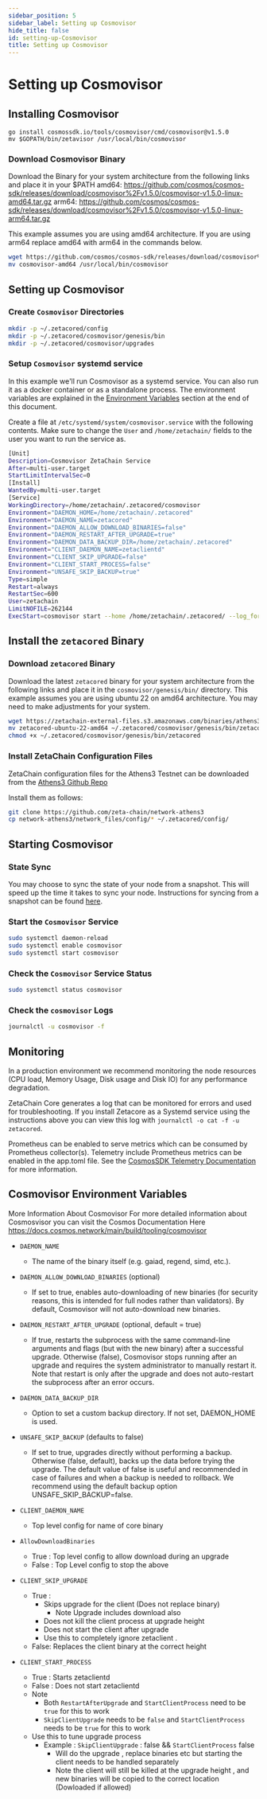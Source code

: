 ```yaml
---
sidebar_position: 5
sidebar_label: Setting up Cosmovisor
hide_title: false
id: setting-up-Cosmovisor
title: Setting up Cosmovisor
---
```


# Setting up Cosmovisor

## Installing Cosmovisor

```
go install cosmossdk.io/tools/cosmovisor/cmd/cosmovisor@v1.5.0
mv $GOPATH/bin/zetavisor /usr/local/bin/cosmovisor
```

### Download Cosmovisor Binary

Download the Binary for your system architecture from the following links and
place it in your $PATH
amd64: https://github.com/cosmos/cosmos-sdk/releases/download/cosmovisor%2Fv1.5.0/cosmovisor-v1.5.0-linux-amd64.tar.gz
arm64: https://github.com/cosmos/cosmos-sdk/releases/download/cosmovisor%2Fv1.5.0/cosmovisor-v1.5.0-linux-arm64.tar.gz

This example assumes you are using amd64 architecture. If you are using arm64
replace amd64 with arm64 in the commands below.

```bash
wget https://github.com/cosmos/cosmos-sdk/releases/download/cosmovisor%2Fv1.5.0/cosmovisor-v1.5.0-linux-amd64.tar.gz
mv cosmovisor-amd64 /usr/local/bin/cosmovisor
```

## Setting up Cosmovisor

### Create `Cosmovisor` Directories

```bash
mkdir -p ~/.zetacored/config
mkdir -p ~/.zetacored/cosmovisor/genesis/bin
mkdir -p ~/.zetacored/cosmovisor/upgrades

```

### Setup `Cosmovisor` systemd service

In this example we'll run Cosmovisor as a systemd service. You can also run it as
a docker container or as a standalone process. The environment variables are
explained in the [Environment Variables](#environment-variables) section at the
end of this document.

Create a file at `/etc/systemd/system/cosmovisor.service` with the following
contents. Make sure to change the `User` and `/home/zetachain/` fields to the
user you want to run the service as.

```bash
[Unit]
Description=Cosmovisor ZetaChain Service
After=multi-user.target
StartLimitIntervalSec=0
[Install]
WantedBy=multi-user.target
[Service]
WorkingDirectory=/home/zetachain/.zetacored/cosmovisor
Environment="DAEMON_HOME=/home/zetachain/.zetacored"
Environment="DAEMON_NAME=zetacored"
Environment="DAEMON_ALLOW_DOWNLOAD_BINARIES=false"
Environment="DAEMON_RESTART_AFTER_UPGRADE=true"
Environment="DAEMON_DATA_BACKUP_DIR=/home/zetachain/.zetacored"
Environment="CLIENT_DAEMON_NAME=zetaclientd"
Environment="CLIENT_SKIP_UPGRADE=false"
Environment="CLIENT_START_PROCESS=false"
Environment="UNSAFE_SKIP_BACKUP=true"
Type=simple
Restart=always
RestartSec=600
User=zetachain
LimitNOFILE=262144
ExecStart=cosmovisor start --home /home/zetachain/.zetacored/ --log_format json  --moniker <YOUR_NODE_NAME_HERE>
```

## Install the `zetacored` Binary

### Download `zetacored` Binary

Download the latest `zetacored` binary for your system architecture from the following
links and place it in the `cosmovisor/genesis/bin/` directory. This example
assumes you are using ubuntu 22 on amd64 architecture. You may need to make
adjustments for your system.

```bash
wget https://zetachain-external-files.s3.amazonaws.com/binaries/athens3/latest/zetacored-ubuntu-22-amd64
mv zetacored-ubuntu-22-amd64 ~/.zetacored/cosmovisor/genesis/bin/zetacored
chmod +x ~/.zetacored/cosmovisor/genesis/bin/zetacored

```

### Install ZetaChain Configuration Files

ZetaChain configuration files for the Athens3 Testnet can be downloaded from the [Athens3 Github
Repo](https://github.com/zeta-chain/network-athens3/tree/main/network_files/config)

Install them as follows:

```bash
git clone https://github.com/zeta-chain/network-athens3
cp network-athens3/network_files/config/* ~/.zetacored/config/
```

## Starting Cosmovisor

### State Sync

You may choose to sync the state of your node from a snapshot. This will speed
up the time it takes to sync your node. Instructions for syncing from a snapshot
can be found
[here](https://docs.zetachain.io/docs/running-a-full-node#state-sync).

### Start the `Cosmovisor` Service

```bash
sudo systemctl daemon-reload
sudo systemctl enable cosmovisor
sudo systemctl start cosmovisor
```

### Check the `Cosmovisor` Service Status

```bash
sudo systemctl status cosmovisor
```

### Check the `cosmovisor` Logs

```bash
journalctl -u cosmovisor -f
```

## Monitoring

In a production environment we recommend monitoring the node resources (CPU
load, Memory Usage, Disk usage and Disk IO) for any performance degradation.

ZetaChain Core generates a log that can be monitored for errors and used for
troubleshooting. If you install Zetacore as a Systemd service using the
instructions above you can view this log with `journalctl -o cat -f -u zetacored`.

Prometheus can be enabled to serve metrics which can be consumed by Prometheus
collector(s). Telemetry include Prometheus metrics can be enabled in the
app.toml file. See the [CosmosSDK Telemetry
Documentation](https://docs.cosmos.network/v0.46/core/telemetry.html) for more
information.

## Cosmovisor Environment Variables

More Information About Cosmovisor
For more detailed information about Cosmosvisor you can visit the Cosmos Documentation Here
https://docs.cosmos.network/main/build/tooling/cosmovisor

- `DAEMON_NAME`

  - The name of the binary itself (e.g. gaiad, regend, simd, etc.).

- `DAEMON_ALLOW_DOWNLOAD_BINARIES` (optional)

  - If set to true, enables auto-downloading of new binaries (for security
    reasons, this is intended for full nodes rather than validators). By
    default, Cosmovisor will not auto-download new binaries.

- `DAEMON_RESTART_AFTER_UPGRADE` (optional, default = true)

  - If true, restarts the subprocess with the same command-line arguments and
    flags (but with the new binary) after a successful upgrade. Otherwise
    (false), Cosmovisor stops running after an upgrade and requires the system
    administrator to manually restart it. Note that restart is only after the
    upgrade and does not auto-restart the subprocess after an error occurs.

- `DAEMON_DATA_BACKUP_DIR`

  - Option to set a custom backup directory. If not set, DAEMON_HOME is used.

- `UNSAFE_SKIP_BACKUP` (defaults to false)
  - If set to true, upgrades directly without performing a backup. Otherwise
    (false, default), backs up the data before trying the upgrade. The default
    value of false is useful and recommended in case of failures and when a
    backup is needed to rollback. We recommend using the default backup option
    UNSAFE_SKIP_BACKUP=false.
- `CLIENT_DAEMON_NAME`
  - Top level config for name of core binary
- `AllowDownloadBinaries`
  - True : Top level config to allow download during an upgrade
  - False : Top Level config to stop the above
- `CLIENT_SKIP_UPGRADE`
  - True :
    - Skips upgrade for the client (Does not replace binary)
      - Note Upgrade includes download also
    - Does not kill the client process at upgrade height
    - Does not start the client after upgrade
    - Use this to completely ignore zetaclient .
  - False: Replaces the client binary at the correct height
- `CLIENT_START_PROCESS`
  - True : Starts zetaclientd
  - False : Does not start zetaclientd
  - Note
    - Both `RestartAfterUpgrade` and `StartClientProcess` need to be `true`
      for this to work
    - `SkipClientUpgrade` needs to be `false` and `StartClientProcess` needs
      to be `true` for this to work
  - Use this to tune upgrade process
    - Example : `SkipClientUpgrade` : false && `StartClientProcess` false
      - Will do the upgrade , replace binaries etc but starting the client
        needs to be handled separately
      - Note the client will still be killed at the upgrade height , and
        new binaries will be copied to the correct location (Dowloaded if
        allowed)
